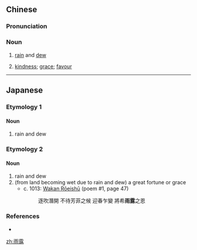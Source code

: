 ==Chinese==
{{zh-forms}}

===Pronunciation===
{{zh-pron
|m=yǔlù
|c=jyu5 lou6
|mn=qz,xm:ú-lō͘/zz:í-lō͘
|cat=n
}}

===Noun===
{{zh-noun}}

# [[rain]] and [[dew]]
# {{lb|zh|figurative}} [[kindness]]; [[grace]]; [[favour]]

----

==Japanese==

===Etymology 1===
{{ja-kanjitab|あめ|つゆ|yomi=kun}}

====Noun====
{{ja-noun|あめつゆ}}

# rain and dew

===Etymology 2===
{{ja-kanjitab|う|ろ|yomi=on}}

====Noun====
{{ja-noun|うろ}}

# rain and dew
# (from land becoming wet due to rain and dew) a great fortune or grace
#* c. 1013: [[w:Wakan Rōeishū|Wakan Rōeishū]] (poem #1, page 47)
#*: 逐吹潛開 不待芳菲之候 迎春乍變 將希'''雨露'''之恩

===References===
* {{cite-book
|last=Kawaguchi
|first=Hisao
|coauthors=Nobuyoshi Shida
|title=Wakan Rōeishū, Ryōjin Hishō
|publisher=[[w:Iwanami Shoten Publishing|Iwanami Shoten]]
|date=1965
|location=Tōkyō
|isbn=4-00-060073-7
}}

[[zh:雨露]]
